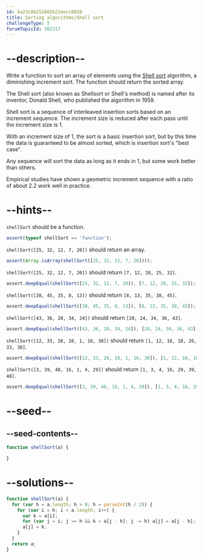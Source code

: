 ```yaml
---
id: 5a23c84252665b21eecc8010
title: Sorting algorithms/Shell sort
challengeType: 5
forumTopicId: 302317
---
```


# --description--

Write a function to sort an array of elements using the [Shell sort](<https://en.wikipedia.org/wiki/Shell sort>) algorithm, a diminishing increment sort. The function should return the sorted array.

The Shell sort (also known as Shellsort or Shell's method) is named after its inventor, Donald Shell, who published the algorithm in 1959.

Shell sort is a sequence of interleaved insertion sorts based on an increment sequence. The increment size is reduced after each pass until the increment size is 1.

With an increment size of 1, the sort is a basic insertion sort, but by this time the data is guaranteed to be almost sorted, which is insertion sort's "best case".

Any sequence will sort the data as long as it ends in 1, but some work better than others.

Empirical studies have shown a geometric increment sequence with a ratio of about 2.2 work well in practice.

# --hints--

`shellSort` should be a function.

```js
assert(typeof shellSort == 'function');
```

`shellSort([25, 32, 12, 7, 20])` should return an array.

```js
assert(Array.isArray(shellSort([25, 32, 12, 7, 20])));
```

`shellSort([25, 32, 12, 7, 20])` should return `[7, 12, 20, 25, 32]`.

```js
assert.deepEqual(shellSort([25, 32, 12, 7, 20]), [7, 12, 20, 25, 32]);
```

`shellSort([38, 45, 35, 8, 13])` should return `[8, 13, 35, 38, 45]`.

```js
assert.deepEqual(shellSort([38, 45, 35, 8, 13]), [8, 13, 35, 38, 45]);
```

`shellSort([43, 36, 20, 34, 24])` should return `[20, 24, 34, 36, 43]`.

```js
assert.deepEqual(shellSort([43, 36, 20, 34, 24]), [20, 24, 34, 36, 43]);
```

`shellSort([12, 33, 26, 18, 1, 16, 38])` should return `[1, 12, 16, 18, 26, 33, 38]`.

```js
assert.deepEqual(shellSort([12, 33, 26, 18, 1, 16, 38]), [1, 12, 16, 18, 26, 33, 38]);
```

`shellSort([3, 39, 48, 16, 1, 4, 29])` should return `[1, 3, 4, 16, 29, 39, 48]`.

```js
assert.deepEqual(shellSort([3, 39, 48, 16, 1, 4, 29]), [1, 3, 4, 16, 29, 39, 48]);
```

# --seed--

## --seed-contents--

```js
function shellSort(a) {

}
```

# --solutions--

```js
function shellSort(a) {
  for (var h = a.length; h > 0; h = parseInt(h / 2)) {
    for (var i = h; i < a.length; i++) {
      var k = a[i];
      for (var j = i; j >= h && k < a[j - h]; j -= h) a[j] = a[j - h];
      a[j] = k;
    }
  }
  return a;
}
```
